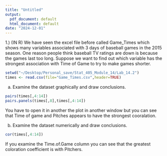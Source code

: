 ```yaml
---
title: "Untitled"
output:
  pdf_document: default
  html_document: default
date: "2024-12-01"
---
```

1.) (IN R) We have seen the excel file before called Game_Times which shows many variables
associated with 3 days of baseball games in the 2015 season. One reason people think baseball
TV ratings are down is because the games last too long. Suppose we want to find out which
variable has the strongest association with Time of Game to try to make games shorter.
```r
setwd("~/Desktop/Personal_save/Stat_405_Module_14/Lab_14.2")
times <- read.csv(file="Game_Times.csv",header=TRUE)
```

a. Examine the dataset graphically and draw conclusions.
```r
pairs(times[,4:14])
pairs.panels(times[,8],times[,4:14])
```
You have to open it in another the plot in another window but you can see that Time of game and Pitches appears to have the strongest cooralation. 

b. Examine the dataset numerically and draw conclusions.
```r
cor(times[,4:14])
```

If you examine the Time.of.Game column you can see that the greatest coloration coefficient is with Pitchers.
